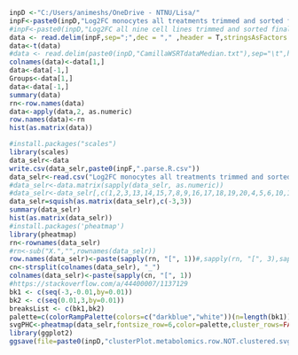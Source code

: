 ```r
inpD <-"C:/Users/animeshs/OneDrive - NTNU/Lisa/"
inpF<-paste0(inpD,"Log2FC monocytes all treatments trimmed and sorted final csv (Fig 2C).csv")
#inpF<-paste0(inpD,"Log2FC all nine cell lines trimmed and sorted final csv (Fig 2A).csv")
data <- read.delim(inpF,sep=";",dec = "," ,header = T,stringsAsFactors = F)
data<-t(data)
#data <- read.delim(paste0(inpD,"CamillaWSRTdataMedian.txt"),sep="\t",header = T)
colnames(data)<-data[1,]
data<-data[-1,]
Groups<-data[1,]
data<-data[-1,]
summary(data)
rn<-row.names(data)
data<-apply(data,2, as.numeric)
row.names(data)<-rn
hist(as.matrix(data))
```

```r
#install.packages("scales")
library(scales)
data_selr<-data
write.csv(data_selr,paste0(inpF,".parse.R.csv"))
data_selr<-read.csv("Log2FC monocytes all treatments trimmed and sorted final csv (Fig 2C).csv.parse.RaddHap1.csv",row.names = 1)
#data_selr<-data.matrix(sapply(data_selr, as.numeric))
#data_selr<-data_selr[,c(1,2,3,13,14,15,7,8,9,16,17,18,19,20,4,5,6,10,11,12,21,22,23,24,28,29,30,25,26,27)]#JJN3-RPMI8226-MC/CAR-HL60-NB4-monocyte-T24-Du145-HEK293
data_selr=squish(as.matrix(data_selr),c(-3,3))
summary(data_selr)
hist(as.matrix(data_selr))
#install.packages('pheatmap')
library(pheatmap)
rn<-rownames(data_selr)
#rn<-sub("X.","",rownames(data_selr))
row.names(data_selr)<-paste(sapply(rn, "[", 1))#,sapply(rn, "[", 3),sapply(rn, "[", 6))
cn<-strsplit(colnames(data_selr), "_")
colnames(data_selr)<-paste(sapply(cn, "[", 1))
#https://stackoverflow.com/a/44400007/1137129
bk1 <- c(seq(-3,-0.01,by=0.01))
bk2 <- c(seq(0.01,3,by=0.01))
breaksList <- c(bk1,bk2)
palette=c(colorRampPalette(colors=c("darkblue","white"))(n=length(bk1)),"white", c(colorRampPalette(colors=c("white","darkred"))(n=length(bk2))))
svgPHC<-pheatmap(data_selr,fontsize_row=6,color=palette,cluster_rows=FALSE,cluster_cols=FALSE,breaks = breaksList) #svgPHC<-pheatmap(data_selr,clustering_distance_rows = "correlation",clustering_distance_cols = "correlation",fontsize_row=6,cluster_cols=FALSE,cluster_rows=FALSE)#labels_row =  pathwayN,scale="row",annotation_col = label,show_rownames=F)
library(ggplot2)
ggsave(file=paste0(inpD,"clusterPlot.metabolomics.row.NOT.clustered.svg"),plot=svgPHC)#,  ```
```
